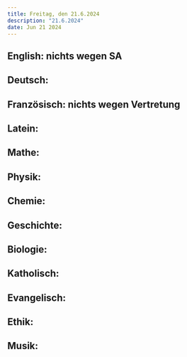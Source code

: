 ```yaml
---
title: Freitag, den 21.6.2024
description: "21.6.2024"
date: Jun 21 2024
---
```


## English: nichts wegen SA
## Deutsch: 
## Französisch: nichts wegen Vertretung
## Latein: 
## Mathe: 
## Physik: 
## Chemie: 
## Geschichte: 
## Biologie: 
## Katholisch: 
## Evangelisch: 
## Ethik: 
## Musik: 